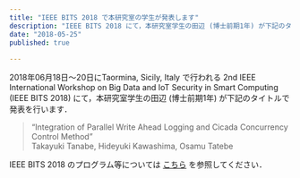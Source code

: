 ```yaml
---
title: "IEEE BITS 2018 で本研究室の学生が発表します"
description: "IEEE BITS 2018 にて，本研究室学生の田辺 (博士前期1年) が下記のタイトルで発表を行います．"
date: "2018-05-25"
published: true
 
---
```


2018年06月18日〜20日にTaormina, Sicily, Italy で行われる 2nd IEEE International Workshop on Big Data and IoT Security in Smart Computing (IEEE BITS 2018) にて，本研究室学生の田辺 (博士前期1年) が下記のタイトルで発表を行います．

> “Integration of Parallel Write Ahead Logging and Cicada Concurrency Control Method”  
> Takayuki Tanabe, Hideyuki Kawashima, Osamu Tatebe

IEEE BITS 2018 のプログラム等については [こちら](http://www.yama.info.waseda.ac.jp/bits2018/) を参照してください．
